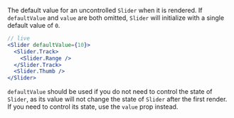 
The default value for an uncontrolled `Slider` when it is rendered. If `defaultValue` and `value` are both omitted, `Slider` will initialize with a single default value of `0`.

```jsx
// live
<Slider defaultValue={10}>
  <Slider.Track>
    <Slider.Range />
  </Slider.Track>
  <Slider.Thumb />
</Slider>
```

`defaultValue` should be used if you do not need to control the state of `Slider`, as its value will not change the state of `Slider` after the first render. If you need to control its state, use the `value` prop instead.

